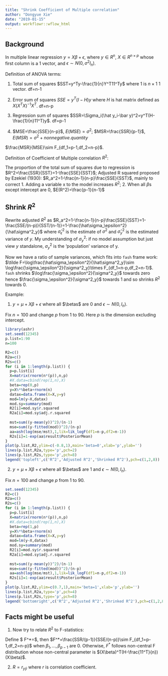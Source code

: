```yaml
---
title: "Shrink Coefficient of Multiple correlation"
author: "Dongyue Xie"
date: "2019-01-15"
output: workflowr::wflow_html
---
```


## Background

In multiple linear regression $y=X\beta+\epsilon$, where $y\in R^n$, $X\in R^{n\times p}$ whose first column is a 1 vector, and $\epsilon\sim N(0,\sigma^2I_n)$.

Definition of ANOVA terms:

1. Total sum of squares $SST=y^Ty-\frac{1}{n}Y^T11^Ty$ where $1$ is $n\times 1$ 1 vector. df=n-1
2. Error sum of squares $SSE=y^T(I-H)y$ where $H$ is hat matrix defined as $X(X^TX)^{-1}X^T$. df=n-p
3. Regression sum of squares $SSR=\Sigma_i(\hat y_i-\bar y)^2=y^T(H-\frac{1}{n}11^T)y$. df=p-1

4. $MSE=\frac{SSE}{n-p}$, $E(MSE)=\sigma^2$; $MSR=\frac{SSR}{p-1}$, $E(MSR)=\sigma^2+nonnegative.quantity$

$\frac{MSR}{MSE}\sim F_{df_1=p-1,df_2=n-p}$.

Definition of Coefficient of Multiple correlation $R^2$:

The proportion of the total sum of squares due to regression is
$R^2=\frac{SSR}{SST}=1-\frac{SSE}{SST}$; Adjusted R squared  proposed by Ezekiel
(1930): $R_a^2=1-\frac{n-1}{n-p}\frac{SSE}{SST}$, mainly to correct 1. Adding a variable x to the model increases $R^2$; 2. When all $\beta$s except intercept are 0, $E(R^2)=\frac{p-1}{n-1}$

## Shrink $R^2$

Rewrite adjusted $R^2$ as $R_a^2=1-\frac{n-1}{n-p}\frac{SSE}{SST}=1-\frac{SSE/(n-p)}{SST/(n-1)}=1-\frac{\hat\sigma_\epsilon^2}{\hat\sigma^2_y}$ where $\hat\sigma_\epsilon^2$ is the estimate of $\sigma^2$ and $\hat\sigma^2_y$ is the estimated variance of $y$. My understanding of $\sigma^2_y$: if no model assumption but just view $y$ standalone, $\sigma^2_y$ is the 'population' variance of y. 

Now we have a ratio of sample variances, which fits into `fash` frame work: $\tilde F=\log\frac{\hat\sigma_\epsilon^2}{\hat\sigma^2_y}\sim \log\frac{\sigma_\epsilon^2}{\sigma^2_y}\times F_{df_1=n-p,df_2=n-1}$. `fash` shrinks $\log\frac{\sigma_\epsilon^2}{\sigma^2_y}$ towards zero hence $\frac{\sigma_\epsilon^2}{\sigma^2_y}$ towards 1 and so shrinks $R^2$ towards 0.



Example:

1. $y=\mu+X\beta+\epsilon$ where all $\betas$ are 0 and $\epsilon\sim N(0,I_n)$.

Fix $n=100$ and change $p$ from 1 to 90. Here $p$ is the dimension excluding intercept.

```r
library(ashr)
set.seed(12345)
p.list=1:90
n=100

R2=c()
R2a=c()
R2s=c()
for (i in 1:length(p.list)) {
  p=p.list[i]
  X=matrix(rnorm(n*(p)),n,p)
  #X.data=cbind(rep(1,n),X)
  beta=rep(0,p)
  y=X%*%beta+rnorm(n)
  datax=data.frame(X=X,y=y)
  mod=lm(y~X,datax)
  mod.sy=summary(mod)
  R2[i]=mod.sy$r.squared
  R2a[i]=mod.sy$adj.r.squared
  
  mst=sum((y-mean(y))^2)/(n-1)
  mse=sum((y-fitted(mod))^2)/(n-p)
  aa=ash(log(mse/mst),1,lik=lik_logF(df1=n-p,df2=n-1))
  R2s[i]=1-exp(aa$result$PosteriorMean)
}
plot(p.list,R2,ylim=c(-0.8,1),main='beta=0',xlab='p',ylab='')
lines(p.list,R2a,type='p',pch=2)
lines(p.list,R2s,type='p',pch=8)
legend('topleft',c('R^2','Adjusted R^2','Shrinked R^2'),pch=c(1,2,8))
```

2. $y=\mu+X\beta+\epsilon$ where all $\betas$ are 1 and $\epsilon\sim N(0,I_n)$.

Fix $n=100$ and change $p$ from 1 to 90. 


```r
set.seed(12345)
R2=c()
R2a=c()
R2s=c()
for (i in 1:length(p.list)) {
  p=p.list[i]
  X=matrix(rnorm(n*(p)),n,p)
  #X.data=cbind(rep(1,n),X)
  beta=rep(1,p)
  y=X%*%beta+rnorm(n)
  datax=data.frame(X=X,y=y)
  mod=lm(y~X,datax)
  mod.sy=summary(mod)
  R2[i]=mod.sy$r.squared
  R2a[i]=mod.sy$adj.r.squared
  
  mst=sum((y-mean(y))^2)/(n-1)
  mse=sum((y-fitted(mod))^2)/(n-p)
  aa=ash(log(mse/mst),1,lik=lik_logF(df1=n-p,df2=n-1))
  R2s[i]=1-exp(aa$result$PosteriorMean)
}
plot(p.list,R2,ylim=c(0.7,1),main='beta=1',xlab='p',ylab='')
lines(p.list,R2a,type='p',pch=4)
lines(p.list,R2s,type='p',pch=8)
legend('bottomright',c('R^2','Adjusted R^2','Shrinked R^2'),pch=c(1,2,8))

```


## Facts might be useful

1. Now try to relate $R^2$ to F-statistics: 

Define $ F^*=\frac{R^2}{1-R^2}\times\frac{n-p}{p-1}$, then $F^*=\frac{SSR/(p-1)}{SSE/(n-p)}\sim F_{df_1=p-1,df_2=n-p}$ when $\beta_1,...,\beta_{p-1}$ are 0. Otherwise, $F^*$ follows non-central F distribution whose non-central parameter is $(X\beta)^T(H-\frac{11^T}{n})(X\beta)$.

2. $R=r_{y\hat y}$ where $r$ is correlation coefficient.

